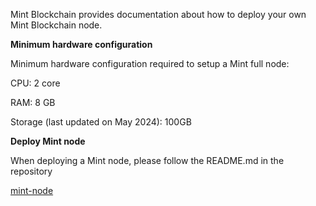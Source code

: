 Mint Blockchain provides documentation about how to deploy your own Mint Blockchain node.


<b>Minimum hardware configuration</b>

Minimum hardware configuration required to setup a Mint full node:

CPU: 2 core

RAM: 8 GB

Storage (last updated on May 2024): 100GB


<b>Deploy Mint node</b>

When deploying a Mint node, please follow the README.md in the repository

[mint-node](https://github.com/Mint-Blockchain/mint-node)